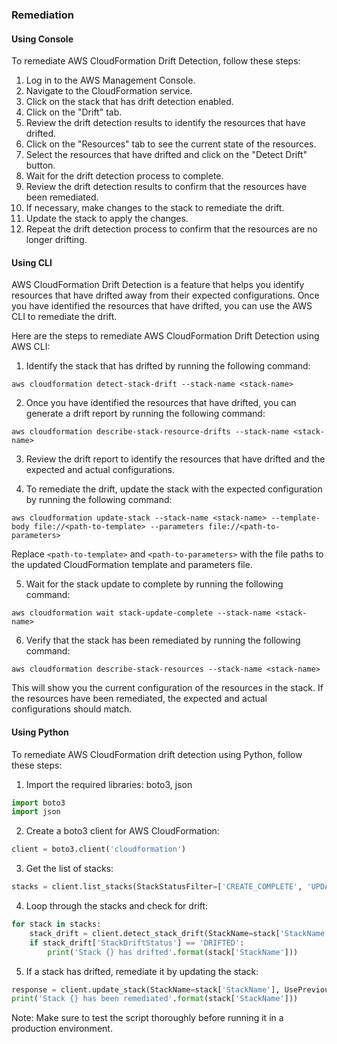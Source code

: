 ### Remediation

#### Using Console

To remediate AWS CloudFormation Drift Detection, follow these steps:

1. Log in to the AWS Management Console.
2. Navigate to the CloudFormation service.
3. Click on the stack that has drift detection enabled.
4. Click on the "Drift" tab.
5. Review the drift detection results to identify the resources that have drifted.
6. Click on the "Resources" tab to see the current state of the resources.
7. Select the resources that have drifted and click on the "Detect Drift" button.
8. Wait for the drift detection process to complete.
9. Review the drift detection results to confirm that the resources have been remediated.
10. If necessary, make changes to the stack to remediate the drift.
11. Update the stack to apply the changes.
12. Repeat the drift detection process to confirm that the resources are no longer drifting.

#### Using CLI

AWS CloudFormation Drift Detection is a feature that helps you identify resources that have drifted away from their expected configurations. Once you have identified the resources that have drifted, you can use the AWS CLI to remediate the drift.

Here are the steps to remediate AWS CloudFormation Drift Detection using AWS CLI:

1. Identify the stack that has drifted by running the following command:

```
aws cloudformation detect-stack-drift --stack-name <stack-name>
```

2. Once you have identified the resources that have drifted, you can generate a drift report by running the following command:

```
aws cloudformation describe-stack-resource-drifts --stack-name <stack-name>
```

3. Review the drift report to identify the resources that have drifted and the expected and actual configurations.

4. To remediate the drift, update the stack with the expected configuration by running the following command:

```
aws cloudformation update-stack --stack-name <stack-name> --template-body file://<path-to-template> --parameters file://<path-to-parameters>
```

Replace `<path-to-template>` and `<path-to-parameters>` with the file paths to the updated CloudFormation template and parameters file.

5. Wait for the stack update to complete by running the following command:

```
aws cloudformation wait stack-update-complete --stack-name <stack-name>
```

6. Verify that the stack has been remediated by running the following command:

```
aws cloudformation describe-stack-resources --stack-name <stack-name>
```

This will show you the current configuration of the resources in the stack. If the resources have been remediated, the expected and actual configurations should match.

#### Using Python

To remediate AWS CloudFormation drift detection using Python, follow these steps:

1. Import the required libraries: boto3, json

```python
import boto3
import json
```

2. Create a boto3 client for AWS CloudFormation:

```python
client = boto3.client('cloudformation')
```

3. Get the list of stacks:

```python
stacks = client.list_stacks(StackStatusFilter=['CREATE_COMPLETE', 'UPDATE_COMPLETE'])['StackSummaries']
```

4. Loop through the stacks and check for drift:

```python
for stack in stacks:
    stack_drift = client.detect_stack_drift(StackName=stack['StackName'])
    if stack_drift['StackDriftStatus'] == 'DRIFTED':
        print('Stack {} has drifted'.format(stack['StackName']))
```

5. If a stack has drifted, remediate it by updating the stack:

```python
response = client.update_stack(StackName=stack['StackName'], UsePreviousTemplate=True)
print('Stack {} has been remediated'.format(stack['StackName']))
```

Note: Make sure to test the script thoroughly before running it in a production environment.

